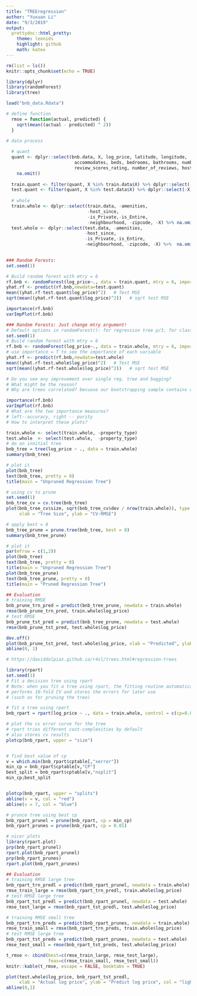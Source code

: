 ```yaml
---
title: "TREEregression"
author: "Yuxuan Li"
date: "9/3/2019"
output:
  prettydoc::html_pretty:
    theme: leonids
    highlight: github
    math: katex
---
```


```r
rm(list = ls())
knitr::opts_chunk$set(echo = TRUE)

library(dplyr)
library(randomForest)
library(tree)

load("bnb_data.Rdata")

# define function
  rmse = function(actual, predicted) {
    sqrt(mean((actual - predicted) ^ 2))
  }

# data process
  
  # quant
  quant <- dplyr::select(bnb.data, X, log_price, latitude, longitude, 
                          accommodates, beds, bedrooms, bathrooms, number_of_amenities,
                          review_scores_rating, number_of_reviews, host_response_rate) %>%
    na.omit()
  
  train.quant <- filter(quant, X %in% train.data$X) %>% dplyr::select(-X)
  test.quant <- filter(quant, X %in% test.data$X) %>% dplyr::select(-X)
  
  # whole 
  train.whole <- dplyr::select(train.data, -amenities, 
                               -host_since,
                               -is_Private,-is_Entire,
                               -neighbourhood, -zipcode, -X) %>% na.omit()
  test.whole <- dplyr::select(test.data, -amenities, 
                              -host_since,
                              -is_Private,-is_Entire,
                              -neighbourhood, -zipcode, -X) %>%  na.omit()
  

```


```r

### Random Forests: 
set.seed(1)

# Build random forest with mtry = 6
rf.bnb <- randomForest(log_price~., data = train.quant, mtry = 6, importance = TRUE)
yhat.rf <- predict(rf.bnb,newdata=test.quant)
mean((yhat.rf-test.quant$log_price)^2)   # Test MSE
sqrt(mean((yhat.rf-test.quant$log_price)^2))   # sqrt test MSE

importance(rf.bnb)
varImpPlot(rf.bnb)

```




```r
### Random Forests: Just change mtry argument!
# Default options in randomForest(): for regression tree p/3, for classification tree sqrt(p)
set.seed(1)
# Build random forest with mtry = 6
rf.bnb <- randomForest(log_price~., data = train.whole, mtry = 6, importance = TRUE)
# use importance = T to see the importance of each variable 
yhat.rf <- predict(rf.bnb,newdata=test.whole)
mean((yhat.rf-test.whole$log_price)^2)   # Test MSE
sqrt(mean((yhat.rf-test.whole$log_price)^2))   # sqrt test MSE

# Do you see any improvement over single reg. tree and bagging? 
# What might be the reason?
# Why are trees correlated? becuase our bootstrapping sample contains overlapping obs, sort of correlated. 

importance(rf.bnb)
varImpPlot(rf.bnb)
# What are the two importance measures?
# left--accuracy, right -- purity
# How to interpret these plots?

```


```r
train.whole <- select(train.whole, -property_type)
test.whole  <- select(test.whole,  -property_type)
# do an innitial tree
bnb_tree = tree(log_price ~ ., data = train.whole)
summary(bnb_tree)

# plot it
plot(bnb_tree)
text(bnb_tree, pretty = 0)
title(main = "Unpruned Regression Tree")

# using cv to prune
set.seed(1)
bnb_tree_cv = cv.tree(bnb_tree)
plot(bnb_tree_cv$size, sqrt(bnb_tree_cv$dev / nrow(train.whole)), type = "b",
     xlab = "Tree Size", ylab = "CV-RMSE")

# apply best = 8
bnb_tree_prune = prune.tree(bnb_tree, best = 8)
summary(bnb_tree_prune)

# plot it
par(mfrow = c(1,2))
plot(bnb_tree)
text(bnb_tree, pretty = 0)
title(main = "Unpruned Regression Tree")
plot(bnb_tree_prune)
text(bnb_tree_prune, pretty = 0)
title(main = "Pruned Regression Tree")

## Evaluation
# training RMSE
bnb_prune_trn_pred = predict(bnb_tree_prune, newdata = train.whole)
rmse(bnb_prune_trn_pred, train.whole$log_price)
# test RMSE
bnb_prune_tst_pred = predict(bnb_tree_prune, newdata = test.whole)
rmse(bnb_prune_tst_pred, test.whole$log_price)

dev.off()
plot(bnb_prune_tst_pred, test.whole$log_price, xlab = "Predicted", ylab = "Actual")
abline(0, 1)
```

```r
# https://daviddalpiaz.github.io/r4sl/trees.html#regression-trees

library(rpart)
set.seed(1)
# Fit a decision tree using rpart
# Note: when you fit a tree using rpart, the fitting routine automatically
# performs 10-fold CV and stores the errors for later use 
# (such as for pruning the tree)

# fit a tree using rpart
bnb_rpart = rpart(log_price ~ ., data = train.whole, control = c(cp=0.0002))

# plot the cv error curve for the tree
# rpart tries different cost-complexities by default
# also stores cv results
plotcp(bnb_rpart, upper = "size")


# find best value of cp
v = which.min(bnb_rpart$cptable[,"xerror"])
min_cp = bnb_rpart$cptable[v,"CP"]
best_split = bnb_rpart$cptable[v,"nsplit"]
min_cp;best_split


plotcp(bnb_rpart, upper = "splits")
abline(v = v, col = "red")
abline(v = 7, col = "blue")

# prunce tree using best cp
bnb_rpart_prunel = prune(bnb_rpart, cp = min_cp)
bnb_rpart_prunes = prune(bnb_rpart, cp = 0.01)

# nicer plots
library(rpart.plot)
prp(bnb_rpart_prunel)
rpart.plot(bnb_rpart_prunel)
prp(bnb_rpart_prunes)
rpart.plot(bnb_rpart_prunes)

## Evaluation
# training RMSE large tree
bnb_rpart_trn_predl = predict(bnb_rpart_prunel, newdata = train.whole)
rmse_train_large = rmse(bnb_rpart_trn_predl, train.whole$log_price)
# test RMSE large tree
bnb_rpart_tst_predl = predict(bnb_rpart_prunel, newdata = test.whole)
rmse_test_large = rmse(bnb_rpart_tst_predl, test.whole$log_price)

# training RMSE small tree
bnb_rpart_trn_preds = predict(bnb_rpart_prunes, newdata = train.whole)
rmse_train_small = rmse(bnb_rpart_trn_preds, train.whole$log_price)
# test RMSE large tree
bnb_rpart_tst_preds = predict(bnb_rpart_prunes, newdata = test.whole)
rmse_test_small = rmse(bnb_rpart_tst_preds, test.whole$log_price)

t_rmse <- cbind(best=c(rmse_train_large, rmse_test_large),
                feas=c(rmse_train_small, rmse_test_small))
knitr::kable(t_rmse, escape = FALSE, booktabs = TRUE)

plot(test.whole$log_price, bnb_rpart_tst_predl,
     xlab = "Actual log price", ylab = "Predict log price", col = "lightblue")
abline(0,1)
```